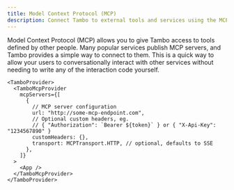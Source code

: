 ```yaml
---
title: Model Context Protocol (MCP)
description: Connect Tambo to external tools and services using the MCP standard.
---
```


Model Context Protocol (MCP) allows you to give Tambo access to tools defined by other people. Many popular services publish MCP servers, and Tambo provides a simple way to connect to them. This is a quick way to allow your users to conversationally interact with other services without needing to write any of the interaction code yourself.

```tsx
<TamboProvider>
  <TamboMcpProvider
    mcpServers={[
      {
        // MCP server configuration
        url: "http://some-mcp-endpoint.com",
        // Optional custom headers, eg.
        // { "Authorization": `Bearer ${token}` } or { "X-Api-Key": "1234567890" }
        customHeaders: {},
        transport: MCPTransport.HTTP, // optional, defaults to SSE
      },
    ]}
  >
    <App />
  </TamboMcpProvider>
</TamboProvider>
```


<LearnMore
  title="More about MCP"
  description="Learn how to connect to MCP servers with different configurations"
  href="/docs/concept-details/model-context-protocol/clientside-mcp-connection"
/>

